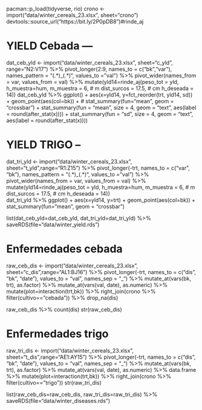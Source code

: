 pacman::p_load(tidyverse, rio)
crono <- import("data/winter_cereals_23.xlsx", sheet="crono") 
devtools::source_url("https://bit.ly/2P0pDB8")#rinde_aj

# YIELD Cebada ---
dat_ceb_yld <- import("data/winter_cereals_23.xlsx", sheet="c_yld", range="N2:V17") %>% 
  pivot_longer(2:9, 
               names_to = c("bk","var"), 
               names_pattern = "(.*)_(.*)", 
               values_to = "val") %>% 
  pivot_wider(names_from = var, values_from = val) %>% 
  mutate(yld14=rinde_aj(peso_tot = yld, h_muestra=hum,
                        m_muestra = 6,      # m
                        dist_surcos = 17.5, # cm
                        h_deseada = 14)) 
dat_ceb_yld %>% 
  ggplot() + 
  aes(x=yld14, y=fct_reorder(trt, yld14, sd)) + 
  geom_point(aes(col=bk)) + 
  # stat_summary(fun="mean", geom = "crossbar") + 
  stat_summary(fun = "mean", size = 4, geom = "text", 
               aes(label = round(after_stat(x)))) + 
  stat_summary(fun = "sd", size = 4, geom = "text", 
               aes(label = round(after_stat(x))))

# YIELD TRIGO -- 

dat_tri_yld <- import("data/winter_cereals_23.xlsx", sheet="t_yld",range="R1:Z15") %>% 
  pivot_longer(-trt, 
               names_to = c("var", "bk"), 
               names_pattern = "(.*)_(.*)", 
               values_to = "val") %>%   
  pivot_wider(names_from = var, values_from = val) %>% 
  mutate(yld14=rinde_aj(peso_tot = yld, h_muestra=hum,
                          m_muestra = 6,      # m
                          dist_surcos = 17.5, # cm
                          h_deseada = 14))  
dat_tri_yld %>% 
  ggplot() + 
  aes(x=yld14, y=trt) + 
  geom_point(aes(col=bk)) + 
  stat_summary(fun="mean", geom = "crossbar")

list(dat_ceb_yld=dat_ceb_yld, dat_tri_yld=dat_tri_yld) %>% 
  saveRDS(file="data/winter_yield.rds")

# Enfermedades cebada

raw_ceb_dis <- import("data/winter_cereals_23.xlsx", sheet="c_dis",range="AL1:BJ16") %>% 
  pivot_longer(-trt, names_to = c("dis", "bk", "date"), values_to = "val", 
               names_sep = "_") %>% 
  mutate_at(vars(bk, trt), as.factor) %>% 
  mutate_at(vars(val, date), as.numeric) %>% 
  mutate(plot=interaction(trt,bk)) %>% 
  right_join(crono %>% filter(cultivo=="cebada")) %>% 
  drop_na(dis)

raw_ceb_dis %>% count(dis)
str(raw_ceb_dis)

# Enfermedades trigo

raw_tri_dis <- import("data/winter_cereals_23.xlsx", sheet="t_dis",range="AE1:AY15") %>% 
    pivot_longer(-trt, names_to = c("dis", "bk", "date"), values_to = "val", 
                 names_sep = "_") %>% 
    mutate_at(vars(bk, trt), as.factor) %>% 
    mutate_at(vars(val, date), as.numeric) %>%
  data.frame %>% 
    mutate(plot=interaction(trt,bk)) %>% 
    right_join(crono %>% filter(cultivo=="trigo"))
str(raw_tri_dis)

list(raw_ceb_dis=raw_ceb_dis, raw_tri_dis=raw_tri_dis) %>% 
  saveRDS(file="data/winter_diseases.rds")
